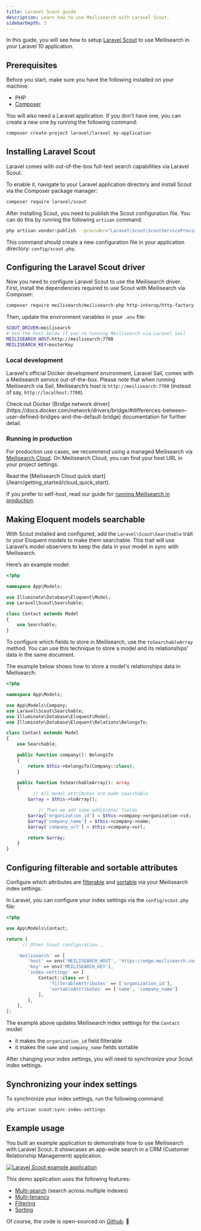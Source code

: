 ```yaml
---
title: Laravel Scout guide
description: Learn how to use Meilisearch with Laravel Scout.
sidebarDepth: 3
---
```


In this guide, you will see how to setup [Laravel Scout](https://laravel.com/docs/10.x/scout) to use Meilisearch in your Laravel 10 application.

## Prerequisites

Before you start, make sure you have the following installed on your machine:
- PHP
- [Composer](https://getcomposer.org/)

You will also need a Laravel application. If you don't have one, you can create a new one by running the following command:

```sh
composer create-project laravel/laravel my-application
```

## Installing Laravel Scout

Laravel comes with out-of-the-box full-text search capabilities via Laravel Scout.

To enable it, navigate to your Laravel application directory and install Scout via the Composer package manager:

```sh
composer require laravel/scout
```

After installing Scout, you need to publish the Scout configuration file. You can do this by running the following `artisan` command:

```sh
php artisan vendor:publish --provider="Laravel\Scout\ScoutServiceProvider"
```

This command should create a new configuration file in your application directory: `config/scout.php`.

## Configuring the Laravel Scout driver

Now you need to configure Laravel Scout to use the Meilisearch driver. First, install the dependencies required to use Scout with Meilisearch via Composer:

```sh
composer require meilisearch/meilisearch-php http-interop/http-factory-guzzle
```

Then, update the environment variables in your `.env` file:

```sh
SCOUT_DRIVER=meilisearch
# Use the host below if you're running Meilisearch via Laravel Sail
MEILISEARCH_HOST=http://meilisearch:7700
MEILISEARCH_KEY=masterKey
```

### Local development

Laravel’s official Docker development environment, Laravel Sail, comes with a Meilisearch service out-of-the-box. Please note that when running Meilisearch via Sail, Meilisearch’s host is `http://meilisearch:7700` (instead of say, `http://localhost:7700`).

<Note>
Check out Docker [Bridge network driver](https://docs.docker.com/network/drivers/bridge/#differences-between-user-defined-bridges-and-the-default-bridge) documentation for further detail.
</Note>

### Running in production

For production use cases, we recommend using a managed Meilisearch via [Meilisearch Cloud](https://www.meilisearch.com/cloud?utm_campaign=laravel&utm_source=docs&utm_medium=laravel-scout-guide). On Meilisearch Cloud, you can find your host URL in your project settings.

<Tip>
Read the [Meilisearch Cloud quick start](/learn/getting_started/cloud_quick_start).
</Tip>

If you prefer to self-host, read our guide for [running Meilisearch in production](/guides/deployment/running_production).

## Making Eloquent models searchable

With Scout installed and configured, add the `Laravel\Scout\Searchable` trait to your Eloquent models to make them searchable. This trait will use Laravel’s model observers to keep the data in your model in sync with Meilisearch.

Here’s an example model:

```php
<?php

namespace App\Models;

use Illuminate\Database\Eloquent\Model;
use Laravel\Scout\Searchable;

class Contact extends Model
{
	use Searchable;
}
```

To configure which fields to store in Meilisearch, use the `toSearchableArray` method. You can use this technique to store a model and its relationships’ data in the same document.

The example below shows how to store a model's relationships data in Meilisearch:

```php
<?php

namespace App\Models;

use App\Models\Company;
use Laravel\Scout\Searchable;
use Illuminate\Database\Eloquent\Model;
use Illuminate\Database\Eloquent\Relations\BelongsTo;

class Contact extends Model
{
    use Searchable;

    public function company(): BelongsTo
    {
        return $this->belongsTo(Company::class);
    }

    public function toSearchableArray(): array
    {
	      // All model attributes are made searchable
        $array = $this->toArray();

		    // Then we add some additional fields
        $array['organization_id'] = $this->company->organization->id;
        $array['company_name'] = $this->company->name;
        $array['company_url'] = $this->company->url;

        return $array;
    }
}
```

## Configuring filterable and sortable attributes

Configure which attributes are [filterable](/learn/filtering_and_sorting/filter_search_results) and [sortable](/learn/filtering_and_sorting/sort_search_results) via your Meilisearch index settings.

In Laravel, you can configure your index settings via the `config/scout.php` file:

```php
<?php

use App\Models\Contact;

return [
	  // Other Scout configuration...

    'meilisearch' => [
        'host' => env('MEILISEARCH_HOST', 'https://edge.meilisearch.com'),
        'key' => env('MEILISEARCH_KEY'),
        'index-settings' => [
            Contact::class => [
                'filterableAttributes' => ['organization_id'],
                'sortableAttributes' => ['name', 'company_name']
            ],
        ],
    ],
];
```

The example above updates Meilisearch index settings for the `Contact` model:

- it makes the `organization_id` field filterable
- it makes the `name` and `company_name` fields sortable

After changing your index settings, you will need to synchronize your Scout index settings.

## Synchronizing your index settings

To synchronize your index settings, run the following command:

```sh
php artisan scout:sync-index-settings
```

## Example usage

You built an example application to demonstrate how to use Meilisearch with Laravel Scout. It showcases an app-wide search in a CRM (Customer Relationship Management) application.

<Frame>
  <a href="https://saas.meilisearch.com/?utm_campaign=laravel&utm_source=docs&utm_medium=laravel-scout-guide">
    <img src="/docs/assets/images/demos/saas-demo-screenshot.png" alt="Laravel Scout example application" />
  </a>
</Frame>

This demo application uses the following features:
- [Multi-search](/reference/api/multi_search) (search across multiple indexes)
- [Multi-tenancy](/learn/security/multitenancy_tenant_tokens)
- [Filtering](/learn/filtering_and_sorting/filter_search_results)
- [Sorting](/learn/filtering_and_sorting/sort_search_results)

Of course, the code is open-sourced on [Github](https://github.com/meilisearch/saas-demo). 🎉
